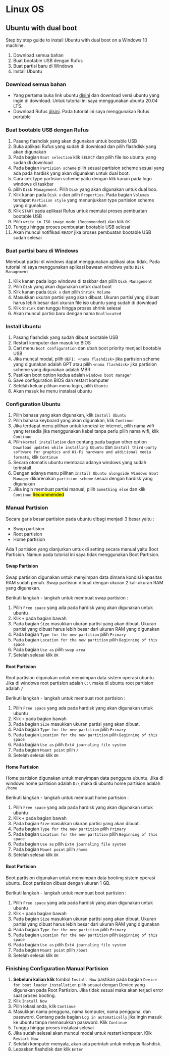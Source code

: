 # Linux OS

## Ubuntu with dual boot

Step by step guide to install Ubuntu with dual boot on a Windows 10 machine.

1. Download semua bahan
2. Buat bootable USB dengan Rufus
3. Buat partisi baru di Windows
4. Install Ubuntu

### Download semua bahan

- Yang pertama buka link ubuntu [disini](https://ubuntu.com/download/desktop) dan download versi ubuntu yang ingin di download. Untuk tutorial ini saya menggunakan ubuntu 20.04 LTS.
- Download Rufus [disini](https://rufus.ie/). Pada tutorial ini saya menggunakan Rufus portable

### Buat bootable USB dengan Rufus

1. Pasang flashdisk yang akan digunakan untuk bootable USB
2. Buka aplikasi Rufus yang sudah di download dan pilih flashdisk yang akan digunakan
3. Pada bagian `Boot selection` klik `SELECT` dan pilih file iso ubuntu yang sudah di download
4. Pada bagian `Partision scheme` pilih sesuai partision scheme sesuai yang ada pada hardisk yang akan digunakan untuk dual boot.
5. Cara cek type partision scheme yaitu dengan klik kanan pada logo windows di taskbar
6. pilih `Disk Management`. Pilih `Disk` yang akan digunakan untuk dual boo.
7. Klik kanan pada `Disk x` dan pilih `Properties`. Pada bagian `Volumes` terdapat `Partision style` yang menunjukkan type partision scheme yang digunakan.
8. Klik `START` pada aplikasi Rufus untuk memulai proses pembuatan bootable USB
9. Pilih `write in ISO image mode (Recommended)` dan klik `OK`
10. Tunggu hingga proses pembuatan bootable USB selesai
11. Akan muncul notifikasi `READY` jika proses pembuatan bootable USB sudah selesai

### Buat partisi baru di Windows

Membuat partisi di windows dapat menggunakan aplikasi atau tidak. Pada tutorial ini saya menggunakan aplikasi bawaan windows yaitu `Disk Management`

1. Klik kanan pada logo windows di taskbar dan pilih `Disk Management`
2. Pilih `Disk` yang akan digunakan untuk dual boot
3. Klik kanan pada `Disk x` dan pilih `Shrink Volume`
4. Masukkan ukuran partisi yang akan dibuat. Ukuran partisi yang dibuat harus lebih besar dari ukuran file iso ubuntu yang sudah di download
5. Klik `Shrink` dan tunggu hingga proses shrink selesai
6. Akan muncul partisi baru dengan nama `Unallocated`

### Install Ubuntu

1. Pasang flashdisk yang sudah dibuat bootable USB
2. Restart komputer dan masuk ke BIOS
3. Cari menu `boot configuration` dan ubah boot priority menjadi bootable USB
4. Jika muncul modal, pilih `UEFI: <nama flashdisk>` jika partision scheme yang digunakan adalah GPT atau pilih `<nama flashdisk>` jika partision scheme yang digunakan adalah MBR
5. Pastikan boot option kedua adalah `windows boot manager`
6. Save configuration BIOS dan restart komputer
7. Setelah keluar pilihan menu login, pilih `Ubuntu`
8. Akan masuk ke menu instalasi ubuntu

### Configuration Ubuntu

1. Pilih bahasa yang akan digunakan, klik `Install Ubuntu`
2. Pilih bahasa keyboard yang akan digunakan, klik `Continue`
3. Jika terdapat menu pilihan untuk koneksi ke internet, pilih nama wifi yang tersedia jika menggunakan kabel tanpa perlu pilih nama wifi, klik `Continue`
4. Pilih `Normal installation` dan centang pada bagian other option `Download updates while installing Ubuntu` dan `Install third-party software for graphics and Wi-Fi hardware and additional media formats`, klik `Continue`
5. Secara otomatis ubuntu membaca adanya windows yang sudah terinstall
6. Dengan adanya menu pilihan `Install Ubuntu alongside Windows Boot Manager` dikarenakan `partision scheme` sesuai dengan hardisk yang digunakan
7. Jika ingin membuat partisi manual, pilih `Something else` dan klik `Continue` <mark>Recommended</mark>

### Manual Partision

Secara garis besar partision pada ubuntu dibagi menjadi 3 besar yaitu :

- Swap partision
- Root partision
- Home partision

Ada 1 partision yang dianjurkan untuk di setting secara manual yaitu Boot Partision. Namun pada tutorial ini saya tidak menggunakan Boot Partision.

#### Swap Partision

Swap partision digunakan untuk menyimpan data dimana kondisi kapasitas RAM sudah penuh. Swap partision dibuat dengan ukuran 2 kali ukuran RAM yang digunakan.

Berikuti langkah - langkah untuk membuat swap partision :

1. Pilih `Free space` yang ada pada hardisk yang akan digunakan untuk ubuntu
2. Klik `+` pada bagian bawah
3. Pada bagian `Size` masukkan ukuran partisi yang akan dibuat. Ukuran partisi yang dibuat harus lebih besar dari ukuran RAM yang digunakan
4. Pada bagian `Type for the new partition` pilih `Primary`
5. Pada bagian `Location for the new partition` pilih `Beginning of this space`
6. Pada bagian `Use as` pilih `swap area`
7. Setelah selesai klik `OK`

#### Root Partision

Root partision digunakan untuk menyimpan data sistem operasi ubuntu. Jika di windows root partision adalah `C:\` maka di ubuntu root partision adalah `/`

Berikuti langkah - langkah untuk membuat root partision :

1. Pilih `Free space` yang ada pada hardisk yang akan digunakan untuk ubuntu
2. Klik `+` pada bagian bawah
3. Pada bagian `Size` masukkan ukuran partisi yang akan dibuat.
4. Pada bagian `Type for the new partition` pilih `Primary`
5. Pada bagian `Location for the new partition` pilih `Beginning of this space`
6. Pada bagian `Use as` pilih `Ext4 journaling file system`
7. Pada bagian `Mount point` pilih `/`
8. Setelah selesai klik `OK`

#### Home Partision

Home partision digunakan untuk menyimpan data pengguna ubuntu. Jika di windows home partision adalah `D:\` maka di ubuntu home partision adalah `/home`

Berikuti langkah - langkah untuk membuat home partision :

1. Pilih `Free space` yang ada pada hardisk yang akan digunakan untuk ubuntu
2. Klik `+` pada bagian bawah
3. Pada bagian `Size` masukkan ukuran partisi yang akan dibuat.
4. Pada bagian `Type for the new partition` pilih `Primary`
5. Pada bagian `Location for the new partition` pilih `Beginning of this space`
6. Pada bagian `Use as` pilih `Ext4 journaling file system`
7. Pada bagian `Mount point` pilih `/home`
8. Setelah selesai klik `OK`

#### Boot Partision

Boot partision digunakan untuk menyimpan data booting sistem operasi ubuntu. Boot partision dibuat dengan ukuran 1 GB.

Berikuti langkah - langkah untuk membuat boot partision :

1. Pilih `Free space` yang ada pada hardisk yang akan digunakan untuk ubuntu
2. Klik `+` pada bagian bawah
3. Pada bagian `Size` masukkan ukuran partisi yang akan dibuat. Ukuran partisi yang dibuat harus lebih besar dari ukuran RAM yang digunakan
4. Pada bagian `Type for the new partition` pilih `Primary`
5. Pada bagian `Location for the new partition` pilih `Beginning of this space`
6. Pada bagian `Use as` pilih `Ext4 journaling file system`
7. Pada bagian `Mount point` pilih `/boot`
8. Setelah selesai klik `OK`

### Finishing Configuration Manual Partision

1. **Sebelum kalian klik** tombol `Install Now` pastikan pada bagian `Device for boot loader installation` pilih sesuai dengan Device yang digunakan
   pada Root Partision. Jika tidak sesuai maka akan terjadi error saat proses booting.
2. Klik `Install Now`
3. Pilih lokasi anda, klik `Continue`
4. Masukkan nama pengguna, nama komputer, nama pengguna, dan password. Centang pada bagian `Log in automatically` jika ingin masuk ke ubuntu tanpa memasukkan password. Klik `Continue`
5. Tunggu hingga proses instalasi selesai
6. Jika sudah selesai akan muncul modal untuk restart komputer. Klik `Restart Now`
7. Setelah komputer menyala, akan ada perintah untuk melepas flashdisk.
8. Lepaskan flashdisk dan klik `Enter`
